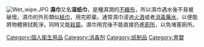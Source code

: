 {{Expand language|1=en|time=2021-01-15T14:58:30+00:00}}
{{Unreferenced|time=2021-04-13T08:17:05+00:00}}
[[File:Wet_wipe.JPG|thumb]]
'''濕巾'''又名'''湿纸巾'''，是種濕潤的[[不織布|不織布]]，所以濕巾遇水後不易被破壞。濕巾的外形類似[[紙巾|紙巾]]，用完即棄。通常濕巾浸過[[火酒|火酒]]或者[[消毒藥水|消毒藥水]]，以便能將物體擦拭乾淨，同時又能[[殺菌|殺菌]]。濕巾用完後不能直接扔進[[廁所|廁所]]，以免堵塞廁所。

{{thing-stub}}
{{紙製品}}
[[Category:個人衛生用品|Category:個人衛生用品]]
[[Category:消毒剂|Category:消毒剂]]
[[Category:纸制品|Category:纸制品]]
[[Category:育嬰|Category:育嬰]]